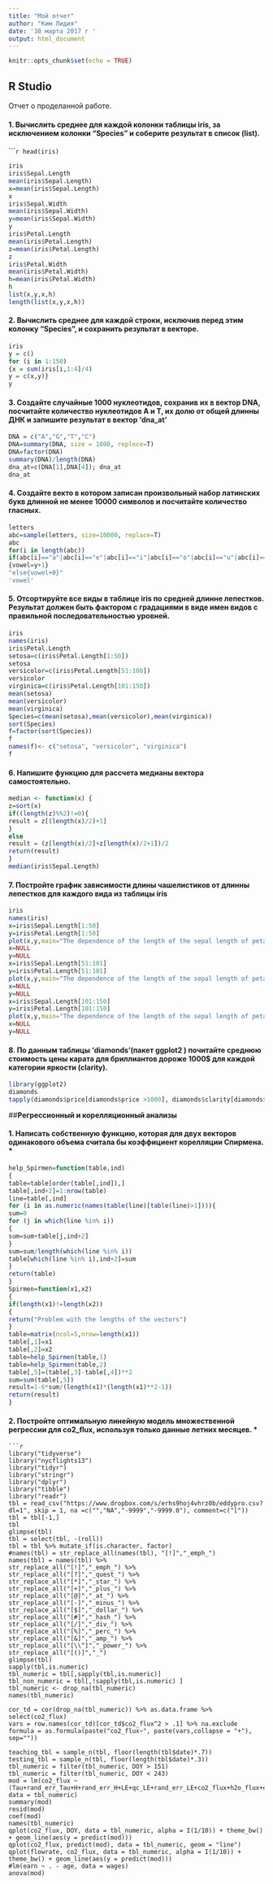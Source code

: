 ```yaml
---
title: "Мой отчет"
author: "Ким Лидия"
date: '30 марта 2017 г '
output: html_document
---
```


```r
knitr::opts_chunk$set(echo = TRUE) 
``` 

## R Studio 

Отчет о проделанной работе. 

#### 1. Вычислить среднее для каждой колонки таблицы iris, за исключением колонки “Species” и соберите результат в список (list). 

``````r
head(iris) 
``` 
```r
iris 
iris$Sepal.Length 
mean(iris$Sepal.Length) 
x=mean(iris$Sepal.Length) 
x 
iris$Sepal.Width 
mean(iris$Sepal.Width) 
y=mean(iris$Sepal.Width) 
y 
iris$Petal.Length 
mean(iris$Petal.Length) 
z=mean(iris$Petal.Length) 
z 
iris$Petal.Width 
mean(iris$Petal.Width) 
h=mean(iris$Petal.Width) 
h 
list(x,y,x,h) 
length(list(x,y,x,h)) 

``` 

#### 2. Вычислить среднее для каждой строки, исключив перед этим колонку “Species”, и сохранить результат в векторе. 

```r
iris 
y = c() 
for (i in 1:150) 
{x = sum(iris[i,1:4]/4) 
y = c(x,y)} 
y 

``` 

#### 3. Создайте случайные 1000 нуклеотидов, сохранив их в вектор DNA, посчитайте количество нуклеотидов A и T, их долю от общей длинны ДНК и запишите результат в вектор ‘dna_at’ 

```r
DNA = c("A","G","T","C") 
DNA=summary(DNA, size = 1000, replece=T) 
DNA=factor(DNA) 
summary(DNA)/length(DNA) 
dna_at=c(DNA[1],DNA[4]); dna_at 
dna_at 

``` 
#### 4. Создайте векто в котором записан произвольный набор латинских букв длинной не менее 10000 символов и посчитайте количество гласных. 
```r
letters 
abc=sample(letters, size=10000, replace=T) 
abc 
for(i in length(abc)) 
if(abc[i]=="a"|abc[i]=="e"|abc[i]=="i"|abc[i]=="o"|abc[i]=="u"|abc[i]=="y") 
{vowel=y+1} 
"else{vowel+0}" 
'vowel' 

``` 
#### 5. Отсортируйте все виды в таблице iris по средней длинне лепестков. Результат должен быть фактором с градациями в виде имен видов с правильной последовательностью уровней. 

```r
iris 
names(iris) 
iris$Petal.Length 
setosa=c(iris$Petal.Length[1:50]) 
setosa 
versicolor=c(iris$Petal.Length[51:100]) 
versicolor 
virginica=c(iris$Petal.Length[101:150]) 
mean(setosa) 
mean(versicolor) 
mean(virginica) 
Species=c(mean(setosa),mean(versicolor),mean(virginica)) 
sort(Species) 
f=factor(sort(Species)) 
f 
names(f)<- c("setosa", "versicolor", "virginica") 
f 

``` 

#### 6. Напишите функцию для рассчета медианы вектора самостоятельно. 

```r
median <- function(x) { 
z=sort(x) 
if((length(z)%%2)!=0){ 
result = z[(length(x)/2)+1] 
} 
else 
result = (z[length(x)/2]+z[length(x)/2+1])/2 
return(result) 
} 
median(iris$Sepal.Length) 

``` 

#### 7. Постройте график зависимости длины чашелистиков от длинны лепестков для каждого вида из таблицы iris 

```r
iris 
names(iris) 
x=iris$Sepal.Length[1:50] 
y=iris$Petal.Length[1:50] 
plot(x,y,main="The dependence of the length of the sepal length of petal to form setosa", xlab="Sepal.Length",ylab="$Petal.Length", col="purple") 
x=NULL 
y=NULL 
x=iris$Sepal.Length[51:101] 
y=iris$Petal.Length[51:101] 
plot(x,y,main="The dependence of the length of the sepal length of petal to form versicolor", xlab="Sepal.Length",ylab="$Petal.Length", col="red") 
x=NULL 
y=NULL 
x=iris$Sepal.Length[101:150] 
y=iris$Petal.Length[101:150] 
plot(x,y,main="The dependence of the length of the sepal length of petal to form virginica", xlab="Sepal.Length",ylab="$Petal.Length", col="orange") 
x=NULL 
y=NULL 

``` 

#### 8. По данным таблицы ‘diamonds’(пакет ggplot2 ) почитайте среднюю стоимость цены карата для бриллиантов дороже 1000$ для каждой категории яркости (clarity). 

```r
library(ggplot2) 
diamonds 
tapply(diamonds$price[diamonds$price >1000], diamonds$clarity[diamonds$price >1000], mean) 

``` 

##**Регрессионный и корелляционный анализы** 

#### 1. Написать собственную функцию, которая для двух векторов одинакового объема считала бы коэффициент корелляции Спирмена. * 


```r
help_Spirmen=function(table,ind) 
{ 
table=table[order(table[,ind]),]
table[,ind+2]=1:nrow(table) 
line=table[,ind] 
for (i in as.numeric(names(table(line)[table(line)>1]))){ 
sum=0 
for (j in which(line %in% i)) 
{ 
sum=sum+table[j,ind+2] 
} 
sum=sum/length(which(line %in% i)) 
table[which(line %in% i),ind+2]=sum 
} 
return(table) 
} 
Spirmen=function(x1,x2) 
{ 
if(length(x1)!=length(x2)) 
{ 
return("Problem with the lengths of the vectors") 
} 
table=matrix(ncol=5,nrow=length(x1)) 
table[,1]=x1 
table[,2]=x2 
table=help_Spirmen(table,1) 
table=help_Spirmen(table,2) 
table[,5]=(table[,3]-table[,4])**2 
sum=sum(table[,5]) 
result=1-6*sum/(length(x1)*(length(x1)**2-1)) 
return(result) 
} 

``` 

#### 2. Постройте оптимальную линейную модель множественной регрессии для co2_flux, используя только данные летних месяцев. * 


```
```r
library("tidyverse") 
library("nycflights13") 
library("tidyr") 
library("stringr") 
library("dplyr") 
library("tibble") 
library("readr") 
tbl = read_csv("https://www.dropbox.com/s/erhs9hoj4vhrz0b/eddypro.csv?dl=1", skip = 1, na =c("","NA","-9999","-9999.0"), comment=c("[")) 
tbl = tbl[-1,] 
tbl 
glimpse(tbl) 
tbl = select(tbl, -(roll)) 
tbl = tbl %>% mutate_if(is.character, factor) 
#names(tbl) = str_replace_all(names(tbl), "[!]","_emph_") 
names(tbl) = names(tbl) %>% 
str_replace_all("[!]","_emph_") %>% 
str_replace_all("[?]","_quest_") %>% 
str_replace_all("[*]","_star_") %>% 
str_replace_all("[+]","_plus_") %>% 
str_replace_all("[@]","_at_") %>% 
str_replace_all("[-]","_minus_") %>% 
str_replace_all("[$]","_dollar_") %>% 
str_replace_all("[#]","_hash_") %>% 
str_replace_all("[/]","_div_") %>% 
str_replace_all("[%]","_perc_") %>% 
str_replace_all("[&]","_amp_") %>% 
str_replace_all("[\\^]","_power_") %>% 
str_replace_all("[()]","_") 
glimpse(tbl) 
sapply(tbl,is.numeric) 
tbl_numeric = tbl[,sapply(tbl,is.numeric)] 
tbl_non_numeric = tbl[,!sapply(tbl,is.numeric) ] 
tbl_numeric <- drop_na(tbl_numeric) 
names(tbl_numeric) 

cor_td = cor(drop_na(tbl_numeric)) %>% as.data.frame %>% select(co2_flux) 
vars = row.names(cor_td)[cor_td$co2_flux^2 > .1] %>% na.exclude 
formula = as.formula(paste("co2_flux~", paste(vars,collapse = "+"), sep="")) 

teaching_tbl = sample_n(tbl, floor(length(tbl$date)*.7)) 
testing_tbl = sample_n(tbl, floor(length(tbl$date)*.3)) 
tbl_numeric = filter(tbl_numeric, DOY > 151) 
tbl_numeric = filter(tbl_numeric, DOY < 243) 
mod = lm(co2_flux ~ (Tau+rand_err_Tau+H+rand_err_H+LE+qc_LE+rand_err_LE+co2_flux+h2o_flux+qc_h2o_flux+rand_err_h2o_flux+H_strg+co2_molar_density+h2o_time_lag+sonic_temperature+air_temperature+air_density+air_molar_volume+es+RH+VPD+max_speed+u_star_+TKE+T_star_+un_Tau+un_H+un_LE+un_co2_flux+un_h2o_flux+u_var+v_var+w_var+h2o_var+w_div_ts_cov+w_div_co2_cov+w_div_h2o_cov+flowrate)^2, data = tbl_numeric) 
summary(mod) 
resid(mod) 
coef(mod) 
names(tbl_numeric) 
qplot(co2_flux, DOY, data = tbl_numeric, alpha = I(1/10)) + theme_bw() + geom_line(aes(y = predict(mod))) 
qplot(co2_flux, predict(mod), data = tbl_numeric, geom = "line") 
qplot(flowrate, co2_flux, data = tbl_numeric, alpha = I(1/10)) + theme_bw() + geom_line(aes(y = predict(mod))) 
#lm(earn ~ . - age, data = wages) 
anova(mod) 
```